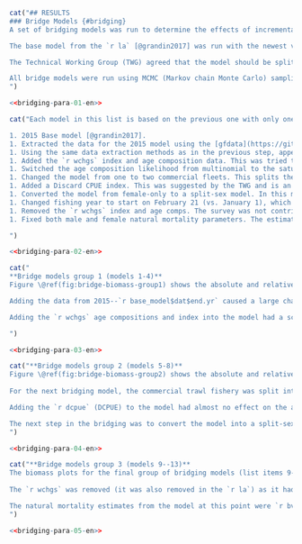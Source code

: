 ```r
cat("## RESULTS
### Bridge Models {#bridging}
A set of bridging models was run to determine the effects of incremental model modifications while moving from the single-sex, single-fleet `r la` model to the split-sex, two-fleet model used in this assessment.

The base model from the `r la` [@grandin2017] was run with the newest version of the `r iscam` [@iscam] code and the original data files. The parameter estimates, reference points, estimated trajectories, index fits, and age composition fits were determined to be identical. The 2015 model was a female-only catch-at-age model with 4 indices of abundance, which included the three Synoptic surveys and the Hecate Strait Multispecies assemblage survey.

The Technical Working Group (TWG) agreed that the model should be split-sex, based on the sexual dimorphism observed in the age and length data for this species, and there being 8 more years of data since the `r la`, which allowed for a larger number of age proportion specimens for each sex.

All bridge models were run using MCMC (Markov chain Monte Carlo) sampling with a chain length of `r f(mcmc_chain_length)`, retaining every `r f(mcmc_sample_freq)`th sample, giving `r f(mcmc_num_samples)` samples, which were then burned in by `r f(mcmc_burn_in)` giving a total of `r f(mcmc_actual_samples)` samples used for inference.
")
```
```r
<<bridging-para-01-en>>
```

\clearpage

```r
cat("Each model in this list is based on the previous one with only one change made so incremental changes can be tracked.

1. 2015 Base model [@grandin2017].
1. Extracted the data for the 2015 model using the [gfdata](https://github.com/pbs-assess/gfdata)/[gfplot](https://github.com/pbs-assess/gfplot) packages, which have been used in several assessments and in the [gfsynopsis](https://github.com/pbs-assess/gfsynopsis) report [@anderson2019synopsis; @dfo2022synopsis].
1. Using the same data extraction methods as in the previous step, appended data up to and including 2021. The proportion female was changed in this step from 0.70 to `r total_prop_female`.
1. Added the `r wchgs` index and age composition data. This was tried to determine how the additional survey years since 2015 contributed to the model fit.
1. Switched the age composition likelihood from multinomial to the saturating parameterization of the Dirichlet-multinomial [@thorson2016]. We did this because in more complex model configurations, the multivariate normal logistic had convergence issues and the standard multinomial would have required manually re-weighting the age proportions for each model run [@francis2016].
1. Changed the model from one to two commercial fleets. This splits the commercial trawl catch into catch from Freezer Trawlers and Shoreside fleets. This was done on the recommendation of the Technical Working Group (TWG) since the large freezer trawlers may fish differently and have different selectivity than the shoreside vessels.
1. Added a Discard CPUE index. This was suggested by the TWG and is an index of catch per unit effort for vessels that were not fishing for `r sp` and therefore were discarding all that they caught incidentally. The selectivity could not be estimated for this index since there are no age composition data for it, so its selectivity was fixed to values representative of other estimated selectivities from other gears. See Appendix \@ref(app:dcpue) for details on how this index was generated.
1. Converted the model from female-only to a split-sex model. In this model, the two natural mortality parameters for male and female were estimated.
1. Changed fishing year to start on February 21 (vs. January 1), which is the date currently used by Fisheries Management for the fishing year.
1. Removed the `r wchgs` index and age comps. The survey was not contributing meaningfully to the assessment and the estimated selectivities were not viable due to too few samples. Its removal was suggested by the TWG.
1. Fixed both male and female natural mortality parameters. The estimated values were quite low for this species based on assessments in neighbouring jurisdictions [@goa2017; @goa2019; @goa2020; @goa2021].

")
```

```r
<<bridging-para-02-en>>
```

```r
cat("
**Bridge models group 1 (models 1-4)**
Figure \@ref(fig:bridge-biomass-group1) shows the absolute and relative spawning biomass for the first four bridging models in the list above (list items 1--4). Changing the data extraction method for all data up to 2014 had minimal effect, with only a small difference in 2015 absolute biomass and a very small difference in 2015 relative biomass. Small changes in data are mainly due to changes in survey indices, which are caused by survey blocks being removed from the entire survey series. These blocks were found to be unfishable or inappropriate for the index in the surveys since 2014 and were removed from the entire series, changing the historical indices slightly from those included in the `r la`.

Adding the data from 2015--`r base_model$dat$end.yr` caused a large change in the biomass trajectories (Figure \@ref(fig:bridge-biomass-group1)). The biomass began dropping more rapidly starting in 2002, with a relatively steep drop from 2010--2020. This decline in the biomass is caused mainly by the declining indices of abundance in that time period. From 2021--2022 the model shows the beginnings of an upward trend. Credible intervals (CIs) became much narrower with the addition of the 2015--`r base_model$dat$end.yr` data. However, the estimated parameters (except steepness) are all moderately to highly correlated (Figure \@ref(fig:fig-bridge3-pairs)). All the bridging models that follow have high correlation between parameters, except for the last one in which the natural mortalities for both sexes were fixed.

Adding the `r wchgs` age compositions and index into the model had a scaling effect in the earlier part of the trajectory, but both absolute and relative biomasses were nearly identical for 2022 (Figure \@ref(fig:bridge-biomass-group1)).

")
```

```r
<<bridging-para-03-en>>
```

```r
cat("**Bridge models group 2 (models 5-8)**
Figure \@ref(fig:bridge-biomass-group2) shows the absolute and relative spawning biomass for the second group of four bridging models (list items 5--8). Changing the age data weighting to the saturated Dirichlet multinomial (DM) [@thorson2016], caused a drop in absolute biomass and $B_0$. The $B_0$ median for the first model in Figure \@ref(fig:bridge-biomass-group2), when compared to the $B_0$ median for the last model in Figure \@ref(fig:bridge-biomass-group1) shows a difference of  `r f(as.numeric(bvals[[1]][[4]]$bo[1]) - as.numeric(bvals[[2]][[1]]$bo[1]))` thousand t (from `r bvals[[1]][[4]]$bo[1]` to `r bvals[[2]][[1]]$bo[1]` thousand t). However, the biomass estimates were also scaled down, so the `r bvals[[1]][[4]]$depl[3]` relative biomass only dropped a small amount (from `r bvals[[1]][[4]]$depl[1]` to `r bvals[[2]][[1]]$depl[1]`).
    
For the next bridging model, the commercial trawl fishery was split into two fleets: the `r base_model$dat$fleet_gear_names[1]` and `r base_model$dat$fleet_gear_names[2]` fleets. This changed the model internals but had negligible effect on the biomass and relative biomass trajectories (Figure \@ref(fig:bridge-biomass-group2)).

Adding the `r dcpue` (DCPUE) to the model had almost no effect on the absolute biomass and $B_0$ estimates. It did, however, reduce the credible interval (Figure \@ref(fig:bridge-biomass-group2)) on the absolute spawning biomass time series.

The next step in the bridging was to convert the model into a split-sex model. All previous bridge models were female-only. This step involved significant modifications to the `r iscam` model code. This change caused a drop in final-year biomass and relative biomass, and some overall scaling up of the historical relative biomass trajectory (Figure \@ref(fig:bridge-biomass-group2)). The selectivity age-at-50% estimates ($\hat{a}$) for females in the `r wchgs` for this model were unreasonable at `r split_sex_model_sel_ahat` years.
")
```

```r
<<bridging-para-04-en>>
```

```r
cat("**Bridge models group 3 (models 9--13)**
The biomass plots for the final group of bridging models (list items 9-13) can be found in Figure \@ref(fig:bridge-biomass-group3). For the first of these models, the fishing year was changed from what it was in the `r la`, January 1--December 31 to February 21--February 20. This change was made to reflect the start date for the fishery each year in Canada (February 21). The effect of this is the median $B_0$ increasing a small amount from `r bvals[[2]][[4]]$sbo[1]` to `r bvals[[3]][[1]]$sbo[1]` thousand t, and the `r bvals[[2]][[4]]$depl[3]` relative biomass being reduced from `r bvals[[2]][[4]]$depl[1]` to `r bvals[[3]][[1]]$depl[1]`. The credible interval of the absolute biomass is reduced by a large amount with this change in fishery timing from `r bvals[[2]][[4]]$sbt[2]` to `r bvals[[3]][[1]]$sbt[2]`. The credible interval on the relative biomass is also much smaller than the previous model in group 2; `r bvals[[2]][[4]]$depl[2]` for the previous model vs. `r bvals[[3]][[1]]$depl[2]` for the one with the fishery timing change (Figure \@ref(fig:bridge-biomass-group3)). This tiny credibility interval indicates that the parameters are highly auto-correlated, which can be seen in Figures \@ref(fig:fig-bridge-fishing-year-autocor) and \@ref(fig:fig-bridge-fishing-year-selpars-autocor).
    
The `r wchgs` was removed (it was also removed in the `r la`) as it had little effect on the biomass and poor selectivity estimates (Figure \@ref(fig:bridge-biomass-group3)). The result was a scaled-down biomass trajectory, with a similar relative biomass to the previous model.

The natural mortality estimates from the model at this point were `r bvals[[3]][[2]]$m_male[1]` for males and `r bvals[[3]][[2]]$m_female[1]` for females with credible intervals of `r bvals[[3]][[2]]$m_male[2]` and `r bvals[[3]][[2]]$m_female[2]` respectively. The female estimate of natural mortality was close to the fixed value for females in assessments done in neighbouring jurisdictions (0.20), but the male estimate was much lower than what was used in neighboring stocks (0.35). Based on the estimated natural mortality values and the high correlation between estimated parameters for this model (Figure \@ref(fig:fig-bridge10-pairs)), we decided to fix the natural mortalities at the same values as the Gulf of Alaska and Bering Sea and Aleutian Islands assessments [@goa2021; @goa2020; @goa2019; @bering2019]; 0.20 for females and 0.35 for males.
")
```

```r
<<bridging-para-05-en>>
```
